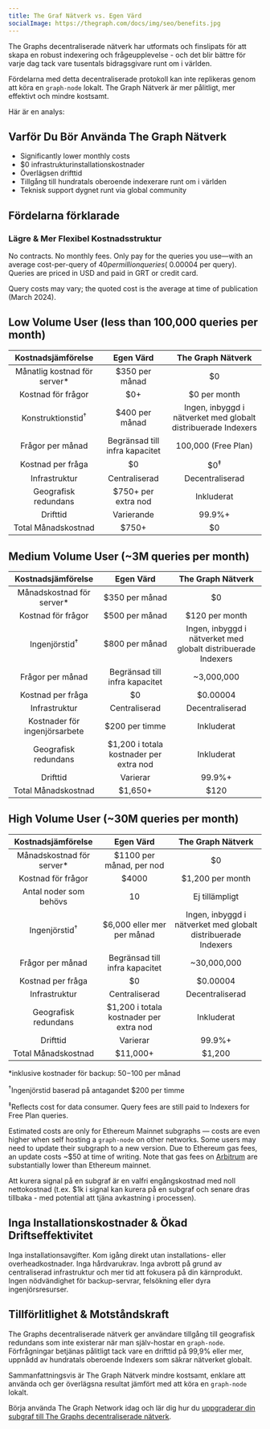 ```yaml
---
title: The Graf Nätverk vs. Egen Värd
socialImage: https://thegraph.com/docs/img/seo/benefits.jpg
---
```


The Graphs decentraliserade nätverk har utformats och finslipats för att skapa en robust indexering och frågeupplevelse - och det blir bättre för varje dag tack vare tusentals bidragsgivare runt om i världen.

Fördelarna med detta decentraliserade protokoll kan inte replikeras genom att köra en `graph-node` lokalt. The Graph Nätverk är mer pålitligt, mer effektivt och mindre kostsamt.

Här är en analys:

## Varför Du Bör Använda The Graph Nätverk

- Significantly lower monthly costs
- $0 infrastrukturinstallationskostnader
- Överlägsen drifttid
- Tillgång till hundratals oberoende indexerare runt om i världen
- Teknisk support dygnet runt via global community

## Fördelarna förklarade

### Lägre & Mer Flexibel Kostnadsstruktur

No contracts. No monthly fees. Only pay for the queries you use—with an average cost-per-query of $40 per million queries (~$0.00004 per query). Queries are priced in USD and paid in GRT or credit card.

Query costs may vary; the quoted cost is the average at time of publication (March 2024).

## Low Volume User (less than 100,000 queries per month)

| Kostnadsjämförelse | Egen Värd | The Graph Nätverk |
| :-: | :-: | :-: |
| Månatlig kostnad för server\* | $350 per månad | $0 |
| Kostnad för frågor | $0+ | $0 per month |
| Konstruktionstid<sup>†</sup> | $400 per månad | Ingen, inbyggd i nätverket med globalt distribuerade Indexers |
| Frågor per månad | Begränsad till infra kapacitet | 100,000 (Free Plan) |
| Kostnad per fråga | $0 | $0<sup>‡</sup> |
| Infrastruktur | Centraliserad | Decentraliserad |
| Geografisk redundans | $750+ per extra nod | Inkluderat |
| Drifttid | Varierande | 99.9%+ |
| Total Månadskostnad | <span className="highlight-row" />$750+ | $0 |

## Medium Volume User (~3M queries per month)

| Kostnadsjämförelse | Egen Värd | The Graph Nätverk |
| :-: | :-: | :-: |
| Månadskostnad för server\* | $350 per månad | $0 |
| Kostnad för frågor | $500 per månad | $120 per month |
| Ingenjörstid<sup>†</sup> | $800 per månad | Ingen, inbyggd i nätverket med globalt distribuerade Indexers |
| Frågor per månad | Begränsad till infra kapacitet | ~3,000,000 |
| Kostnad per fråga | $0 | $0.00004 |
| Infrastruktur | Centraliserad | Decentraliserad |
| Kostnader för ingenjörsarbete | $200 per timme | Inkluderat |
| Geografisk redundans | $1,200 i totala kostnader per extra nod | Inkluderat |
| Drifttid | Varierar | 99.9%+ |
| Total Månadskostnad | <span className="highlight-row" /> $1,650+ | $120 |

## High Volume User (~30M queries per month)

| Kostnadsjämförelse | Egen Värd | The Graph Nätverk |
| :-: | :-: | :-: |
| Månadskostnad för server\* | $1100 per månad, per nod | $0 |
| Kostnad för frågor | $4000 | $1,200 per month |
| Antal noder som behövs | 10 | Ej tillämpligt |
| Ingenjörstid<sup>†</sup> | $6,000 eller mer per månad | Ingen, inbyggd i nätverket med globalt distribuerade Indexers |
| Frågor per månad | Begränsad till infra kapacitet | ~30,000,000 |
| Kostnad per fråga | $0 | $0.00004 |
| Infrastruktur | Centraliserad | Decentraliserad |
| Geografisk redundans | $1,200 i totala kostnader per extra nod | Inkluderat |
| Drifttid | Varierar | 99.9%+ |
| Total Månadskostnad | <span className="highlight-row" /> $11,000+ | $1,200 |

\*inklusive kostnader för backup: $50-$100 per månad

<sup>†</sup>Ingenjörstid baserad på antagandet $200 per timme

<sup>‡</sup>Reflects cost for data consumer. Query fees are still paid to Indexers for Free Plan queries.

Estimated costs are only for Ethereum Mainnet subgraphs — costs are even higher when self hosting a `graph-node` on other networks. Some users may need to update their subgraph to a new version. Due to Ethereum gas fees, an update costs ~$50 at time of writing. Note that gas fees on [Arbitrum](/arbitrum/arbitrum-faq) are substantially lower than Ethereum mainnet.

Att kurera signal på en subgraf är en valfri engångskostnad med noll nettokostnad (t.ex. $1k i signal kan kurera på en subgraf och senare dras tillbaka - med potential att tjäna avkastning i processen).

## Inga Installationskostnader & Ökad Driftseffektivitet

Inga installationsavgifter. Kom igång direkt utan installations- eller overheadkostnader. Inga hårdvarukrav. Inga avbrott på grund av centraliserad infrastruktur och mer tid att fokusera på din kärnprodukt. Ingen nödvändighet för backup-servrar, felsökning eller dyra ingenjörsresurser.

## Tillförlitlighet & Motståndskraft

The Graphs decentraliserade nätverk ger användare tillgång till geografisk redundans som inte existerar när man själv-hostar en `graph-node`. Förfrågningar betjänas pålitligt tack vare en drifttid på 99,9% eller mer, uppnådd av hundratals oberoende Indexers som säkrar nätverket globalt.

Sammanfattningsvis är The Graph Nätverk mindre kostsamt, enklare att använda och ger överlägsna resultat jämfört med att köra en `graph-node` lokalt.

Börja använda The Graph Network idag och lär dig hur du [uppgraderar din subgraf till The Graphs decentraliserade nätverk](/cookbook/upgrading-a-subgraph).
